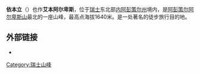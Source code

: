 {{Infobox Mountain
|Name = 依本立
|Photo =Luftbild Ebenalp.jpg
|Caption =
|Elevation = 1,640米
|Range = [[阿彭策尔阿尔卑斯山|阿彭策尔阿尔卑斯山]]
|Location =[[瑞士|瑞士]][[内阿彭策尔州|内阿彭策尔州]]
|Coordinates = {{coord|47|17|3|N|9|24|36|E|type:mountain}}
|Prominence = 
|First ascent =
|Easiest route = 
|pushpin_map = Switzerland
|pushpin_map_caption =依本立的位置
|latd=47| latm=17| lats=3| latNS=N
|longd=9| longm=24| longs=36| longEW=E
}}
'''依本立'''（{{lang-en|Ebenalp}}）也作'''艾本阿尔卑斯'''，位于[[瑞士|瑞士]]东北部[[内阿彭策尔州|内阿彭策尔州]]境内，是[[阿彭策尔阿尔卑斯山|阿彭策尔阿尔卑斯山]]最北的一座山峰，最高点海拔1640米。是一处著名的徒步旅行目的地。
{{gallery
|height=200|width=200|lines=1
|File:Wildkirchli.jpg|
|File:Ebenalp.jpg|
}}
==外部链接==
*{{Official|http://www.ebenalp.ch/en/homesummer/}}
[[Category:瑞士山峰|Category:瑞士山峰]]